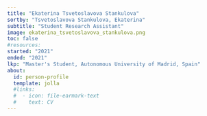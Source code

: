```yaml
---
title: "Ekaterina Tsvetoslavova Stankulova"
sortby: "Tsvetoslavova Stankulova, Ekaterina"
subtitle: "Student Research Assistant"
image: ekaterina_tsvetoslavova_stankulova.png
toc: false
#resources: 
started: "2021"
ended: "2021"
lkp: "Master's Student, Autonomous University of Madrid, Spain"
about:
  id: person-profile
  template: jolla
  #links:
  #  - icon: file-earmark-text
  #    text: CV
---
```


:::{#person-profile}
:::

<!---
## Biography
## Experience
## Education
-->
